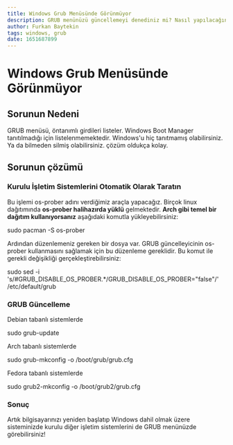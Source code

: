 ```yaml
---
title: Windows Grub Menüsünde Görünmüyor
description: GRUB menünüzü güncellemeyi denediniz mi? Nasıl yapılacağını mı bilmiyor?
author: Furkan Baytekin
tags: windows, grub
date: 1651687899
---
```



# Windows Grub Menüsünde Görünmüyor

## Sorunun Nedeni

GRUB menüsü, öntanımlı girdileri listeler. Windows Boot Manager tanıtılmadığı için listelenmemektedir. Windows'u hiç tanıtmamış olabilirsiniz. Ya da bilmeden silmiş olabilirsiniz. çözüm oldukça kolay.

## Sorunun çözümü

### Kurulu İşletim Sistemlerini Otomatik Olarak Taratın

Bu işlemi os-prober adını verdiğimiz araçla yapacağız. Birçok linux dağıtımında **os-prober halihazırda yüklü** gelmektedir. **Arch gibi temel bir dağıtım kullanıyorsanız** aşağıdaki komutla yükleyebilirsiniz:

<Window>
  <Terminal>sudo pacman -S os-prober</Terminal>
</Window>

Ardından düzenlemeniz gereken bir dosya var. GRUB güncelleyicinin os-prober kullanmasını sağlamak için bu düzenleme gereklidir. Bu komut ile gerekli değişikliği gerçekleştirebilirsiniz:

<Window>
  <Terminal>sudo sed -i 's/#GRUB_DISABLE_OS_PROBER.*/GRUB_DISABLE_OS_PROBER="false"/' /etc/default/grub</Terminal>
</Window>

### GRUB Güncelleme

Debian tabanlı sistemlerde

<Window>
  <Terminal>sudo grub-update</Terminal>
</Window>

Arch tabanlı sistemlerde

<Window>
  <Terminal>sudo grub-mkconfig -o /boot/grub/grub.cfg</Terminal>
</Window>

Fedora tabanlı sistemlerde

<Window>
  <Terminal>sudo grub2-mkconfig -o /boot/grub2/grub.cfg</Terminal>
</Window>

### Sonuç

Artık bilgisayarınızı yeniden başlatıp Windows dahil olmak üzere sisteminizde kurulu diğer işletim sistemlerini de GRUB menünüzde görebilirsiniz!